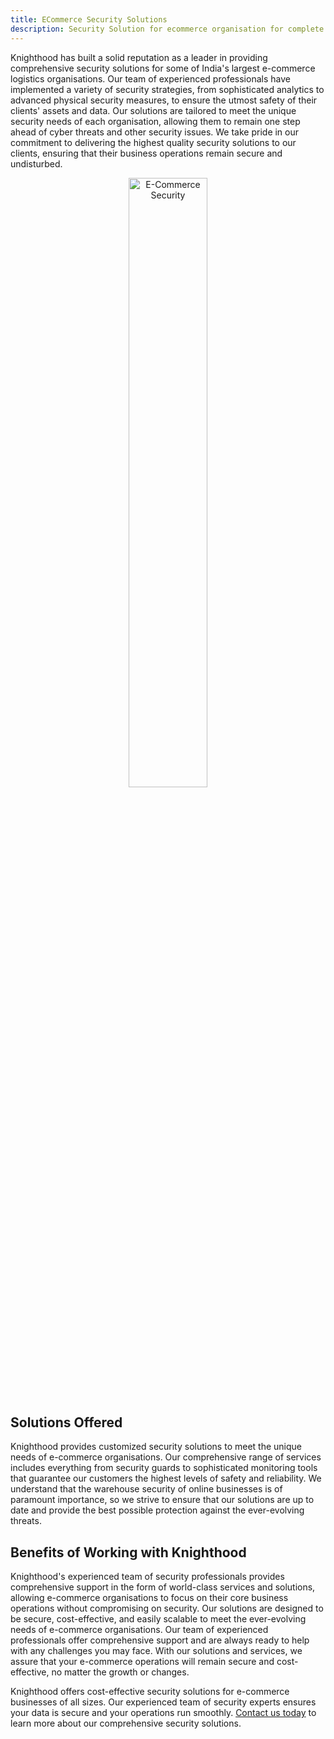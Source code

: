 ```yaml
---
title: ECommerce Security Solutions
description: Security Solution for ecommerce organisation for complete security 24X7 across India
---
```




Knighthood has built a solid reputation as a leader in providing comprehensive security solutions for some of India's largest e-commerce logistics organisations. Our team of experienced professionals have implemented a variety of security strategies, from sophisticated analytics to advanced physical security measures, to ensure the utmost safety of their clients' assets and data. Our solutions are tailored to meet the unique security needs of each organisation, allowing them to remain one step ahead of cyber threats and other security issues. We take pride in our commitment to delivering the highest quality security solutions to our clients, ensuring that their business operations remain secure and undisturbed.

<center><img src="/ware.jpg" width="50%" height ="50%" alt="E-Commerce Security" /></center>

## Solutions Offered


Knighthood provides customized security solutions to meet the unique needs of e-commerce organisations. Our comprehensive range of services includes everything from security guards to sophisticated monitoring tools that guarantee our customers the highest levels of safety and reliability. We understand that the warehouse security of online businesses is of paramount importance, so we strive to ensure that our solutions are up to date and provide the best possible protection against the ever-evolving threats.

## Benefits of Working with Knighthood

Knighthood's experienced team of security professionals provides comprehensive support in the form of world-class services and solutions, allowing e-commerce organisations to focus on their core business operations without compromising on security. Our solutions are designed to be secure, cost-effective, and easily scalable to meet the ever-evolving needs of e-commerce organisations. Our team of experienced professionals offer comprehensive support and are always ready to help with any challenges you may face. With our solutions and services, we assure that your e-commerce operations will remain secure and cost-effective, no matter the growth or changes.



Knighthood offers cost-effective security solutions for e-commerce businesses of all sizes. Our experienced team of security experts ensures your data is secure and your operations run smoothly. [Contact us today](/contact) to learn more about our comprehensive security solutions.
